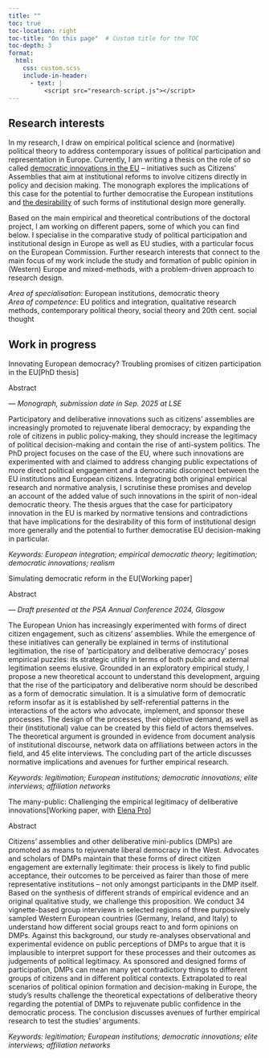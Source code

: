 ```yaml
---
title: ""
toc: true
toc-location: right
toc-title: "On this page"  # Custom title for the TOC
toc-depth: 3
format:
  html:
    css: custom.scss
    include-in-header:
      - text: |
          <script src="research-script.js"></script>
---
```


## Research interests

In my research, I draw on empirical political science and (normative) political theory to address contemporary issues of political participation and representation in Europe. Currently, I am writing a thesis on the role of so called [democratic innovations in the EU](https://citizens.ec.europa.eu/european-citizens-panels_en) – initiatives such as Citizens' Assemblies that aim at institutional reforms to involve citizens directly in policy and decision making.
The monograph explores the implications of this case for the potential to further democratise the European institutions and [the desirability](https://globalcit.eu/representing-european-citizens-why-a-european-citizens-assembly-should-complement-the-european-parliament/2) of such forms of institutional design more generally.

Based on the main empirical and theoretical contributions of the doctoral project, I am working on different papers, some of which you can find below. I specialise in the comparative study of political participation and institutional design in Europe as well as EU studies, with a particular focus on the European Commission. Further research interests that connect to the main focus of my work include the study and formation of public opinion in (Western) Europe and mixed-methods, with a problem-driven approach to research design.

*Area of specialisation*: European institutions, democratic theory\
*Area of competence*: EU politics and integration, qualitative research methods, contemporary political theory, social theory and 20th cent. social thought

## Work in progress

:::::: folding-section
::: folding-header
[Innovating European democracy? Troubling promises of citizen participation in the EU]{.header-main}[\[PhD thesis\]]{.header-right}
:::

::: folding-content
[Abstract]{.abstract-toggle}
:::

::: {.full-content .small-text}
*— Monograph, submission date in Sep. 2025 at LSE*

Participatory and deliberative innovations such as citizens' assemblies are increasingly promoted to rejuvenate liberal democracy; by expanding the role of citizens in public policy-making, they should increase the legitimacy of political decision-making and contain the rise of anti-system politics. The PhD project focuses on the case of the EU, where such innovations are experimented with and claimed to address changing public expectations of more direct political engagement and a democratic disconnect between the EU institutions and European citizens. Integrating both original empirical research and normative analysis, I scrutinise these promises and develop an account of the added value of such innovations in the spirit of non-ideal democratic theory. The thesis argues that the case for participatory innovation in the EU is marked by normative tensions and contradictions that have implications for the desirability of this form of institutional design more generally and the potential to further democratise EU decision-making in particular.

*Keywords: European integration; empirical democratic theory; legitimation; democratic innovations; realism*
:::
::::::

:::::: folding-section
::: folding-header
[Simulating democratic reform in the EU]{.header-main}[\[Working paper\]]{.header-right}
:::

::: folding-content
[Abstract]{.abstract-toggle}
:::

::: {.full-content .small-text}
*— Draft presented at the PSA Annual Conference 2024, Glasgow*

The European Union has increasingly experimented with forms of direct citizen engagement, such as citizens' assemblies. While the emergence of these initiatives can generally be explained in terms of institutional legitimation, the rise of ‘participatory and deliberative democracy’ poses empirical puzzles: its strategic utility in terms of both public and external legitimation seems elusive. Grounded in an exploratory empirical study, I propose a new theoretical account to understand this development, arguing that the rise of the participatory and deliberative norm should be described as a form of democratic simulation. It is a simulative form of democratic reform insofar as it is established by self-referential patterns in the interactions of the actors who advocate, implement, and sponsor these processes. The design of the processes, their objective demand, as well as their (institutional) value can be created by this field of actors themselves. The theoretical argument is grounded in evidence from document analysis of institutional discourse, network data on affiliations between actors in the field, and 45 elite interviews. The concluding part of the article discusses normative implications and avenues for further empirical research.

*Keywords: legitimation; European institutions; democratic innovations; elite interviews; affiliation networks*
:::
::::::

:::::: folding-section
::: folding-header
[The many-public: Challenging the empirical legitimacy of deliberative innovations]{.header-main}[\[Working paper, with [Elena Pro](https://elena-pr.github.io)\]]{.header-right}
:::

::: folding-content
[Abstract]{.abstract-toggle}
:::

::: {.full-content .small-text}
Citizens' assemblies and other deliberative mini-publics (DMPs) are promoted as means to rejuvenate liberal democracy in the West. Advocates and scholars of DMPs maintain that these forms of direct citizen engagement are externally legitimate: their process is likely to find public acceptance, their outcomes to be perceived as fairer than those of mere representative institutions – not only amongst participants in the DMP itself. Based on the synthesis of different strands of empirical evidence and an original qualitative study, we challenge this proposition. We conduct 34 vignette-based group interviews in selected regions of three purposively sampled Western European countries (Germany, Ireland, and Italy) to understand how different social groups react to and form opinions on DMPs. Against this background, our study re-analyses observational and experimental evidence on public perceptions of DMPs to argue that it is implausible to interpret support for these processes and their outcomes as judgements of political legitimacy. As sponsored and designed forms of participation, DMPs can mean many yet contradictory things to different groups of citizens and in different political contexts. Extrapolated to real scenarios of political opinion formation and decision-making in Europe, the study's results challenge the theoretical expectations of deliberative theory regarding the potential of DMPs to rejuvenate public confidence in the democratic process. The conclusion discusses avenues of further empirical research to test the studies' arguments.

*Keywords: legitimation; European institutions; democratic innovations; elite interviews; affiliation networks*
:::
::::::
